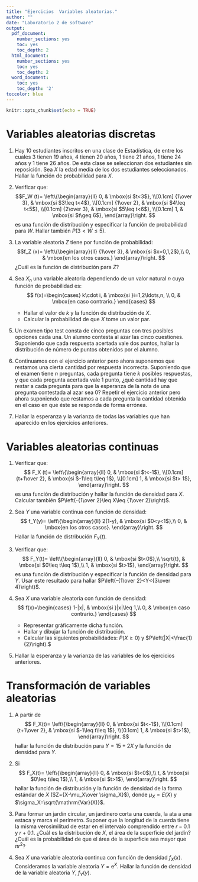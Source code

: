 ```yaml
---
title: "Ejercicios  Variables aleatorias."
author: ""
date: "Laboratorio 2 de software"
output:
  pdf_document:
    number_sections: yes
    toc: yes
    toc_depth: 2
  html_document:
    number_sections: yes
    toc: yes
    toc_depth: 2
  word_document:
    toc: yes
    toc_depth: '2'
toccolor: blue
---
```



```r
knitr::opts_chunk$set(echo = TRUE)
```

# Variables aleatorias discretas

1. Hay 10 estudiantes inscritos en una clase de Estadística, de entre los cuales 3
tienen 19 años, 4 tienen 20 años, 1 tiene 21 años, 1 tiene 24 años y 1 tiene 26 años. De esta
clase se seleccionan dos estudiantes sin reposición. Sea $X$ la edad media de los
dos estudiantes seleccionados. Hallar la función de probabilidad para $X$.

1. Verificar que:
$$F_W (t)=
\left\{\begin{array}{ll}
0, & \mbox{si $t<3$},
 \\[0.1cm]
{1\over 3}, & \mbox{si $3\leq t<4$},
 \\[0.1cm]
{1\over 2}, & \mbox{si $4\leq t<5$},
 \\[0.1cm] 
{2\over 3}, & \mbox{si $5\leq t<6$},
 \\[0.1cm] 
1, & \mbox{si $t\geq 6$},
\end{array}\right.
$$
es una función de distribución y especificar
la función de probabilidad para $W$. Hallar
también $P(3<W\leq 5)$.

1. La variable aleatoria $Z$ tiene por función de probabilidad:
$$f_Z (x)=
\left\{\begin{array}{ll}
{1\over 3}, & \mbox{si $x=0,1,2$},\\ 0, & \mbox{en los otros
casos.}
\end{array}\right.
$$
¿Cuál es la función de distribución para $Z$?

1. Sea $X_n$ una variable aleatoria dependiendo de un valor natural $n$ cuya función de probabilidad es:
$$
f(x)=\begin{cases}
k\cdot i, & \mbox{si }i=1,2\ldots,n, \\
0, & \mbox{en caso contrario.}
\end{cases}
$$
    - Hallar el valor de $k$ y la función de distribución de $X$.
    - Calcular la probabilidad de que $X$ tome un valor par.
    
1. Un examen tipo test consta de cinco preguntas con tres posibles opciones cada una. Un alumno contesta al azar las cinco cuestiones.
Suponiendo que cada respuesta acertada vale dos puntos, hallar la distribución de número de puntos obtenidos por el alumno.

1. Continuamos con el ejercicio anterior pero ahora suponemos que restamos una cierta cantidad por respuesta incorrecta. Suponiendo que el examen tiene $n$ preguntas, cada pregunta tiene $k$ posibles respuestas, y que cada pregunta acertada vale 1 punto, ¿qué cantidad hay que restar a cada pregunta para que la esperanza de la nota de una pregunta contestada al azar sea 0? Repetir el ejercicio anterior pero ahora suponiendo que restamos a cada pregunta la cantidad obtenida en el caso en que éste se responda de forma errónea.

1. Hallar la esperanza y la varianza de todas las variables que han aparecido en los ejercicios anteriores.

# Variables aleatorias continuas

1. Verificar que:
$$
F_X (t)=
\left\{\begin{array}{ll}
0, & \mbox{si $t<-1$},
 \\[0.1cm]
{t+1\over 2}, & \mbox{si $-1\leq
t\leq 1$},
 \\[0.1cm]
1, & \mbox{si $t> 1$},
\end{array}\right.
$$
es una función de distribución y hallar la función de densidad para $X$. Calcular también $P\left(-{1\over 2}\leq X\leq {1\over 2}\right)$.

1. Sea $Y$ una variable continua con función de densidad:
$$
f_Y(y)=
\left\{\begin{array}{ll}
2(1-y), & \mbox{si $0<y<1$},\\ 0, & \mbox{en los otros casos}.
\end{array}\right.
$$
Hallar la función de distribución $F_Y(t)$.


1. Verificar que:
$$
F_Y(t)=
\left\{\begin{array}{ll}
0, & \mbox{si $t<0$},\\
\sqrt{t}, & \mbox{si $0\leq t\leq 1$},\\ 1, &
\mbox{si $t>1$},
\end{array}\right.
$$
es una función de distribución y especificar la función de densidad
para $Y$. Usar este resultado para hallar $P\left(-{1\over 2}<Y<{3\over 4}\right)$.

1. Sea $X$ una variable aleatoria con función de densidad:
$$
f(x)=\begin{cases}
1-|x|, & \mbox{si }|x|\leq 1,\\
0, & \mbox{en caso contrario.}
\end{cases}
$$
    - Representar gráficamente dicha función.
    - Hallar y dibujar la función de distribución.
    - Calcular las siguientes probabilidades: $P(X\geq 0)$ y $P\left(|X|<\frac{1}{2}\right).$
    
1. Hallar la esperanza y la varianza de las variables de los ejercicios anteriores.


# Transformación de variables aleatorias

1. A partir de 
$$
F_X(t)=
\left\{\begin{array}{ll}
0, & \mbox{si $t<-1$},
\\[0.1cm]
{t+1\over 2}, & \mbox{si $-1\leq t\leq
1$},
 \\[0.1cm]
1, & \mbox{si $t>1$},
\end{array}\right.
$$
hallar la función de distribución para $Y=15+2X$ y la función de densidad para $Y$.

1. Si
$$
F_X(t)=
\left\{\begin{array}{ll}
0, & \mbox{si $t<0$},\\ t, &
\mbox{si $0\leq t\leq 1$},\\ 1, & \mbox{si
$t>1$},
\end{array}\right.
$$
hallar la función de distribución y la función de densidad de la forma
estándar de $X$ ($Z={X-\mu_X\over \sigma_X}$), donde $\mu_X =E(X)$ y $\sigma_X=\sqrt{\mathrm{Var}(X)}$.

1. Para formar un jardín circular, un jardinero corta una cuerda, la ata a una
estaca y  marca el perímetro. Suponer que la longitud de la
cuerda tiene la misma verosimilitud de estar en el intervalo comprendido entre $r-0.1$
y $r+0.1$. ¿Cuál es la distribución de $X$, el área de la superficie del jardín?
¿Cuál es la probabilidad de que el área de la superficie sea mayor que $\pi r^2$?

1. Sea $X$ una variable aleatoria continua con función de densidad
$f_X(x)$.
Consideramos la variable aleatoria $Y=\mathrm{e}^X$. Hallar la función de densidad
de la variable aleatoria $Y$, $f_Y(y)$.

